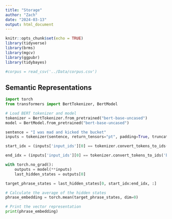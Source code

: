 ```yaml
---
title: "Storage"
author: "Zach"
date: "2024-03-13"
output: html_document
---
```


```r
knitr::opts_chunk$set(echo = TRUE)
library(tidyverse)
library(brms)
library(mgcv)
library(ggpubr)
library(tidybayes)

#corpus = read_csv('../Data/corpus.csv')
```

## Semantic Representations

```python
import torch
from transformers import BertTokenizer, BertModel

# Load BERT tokenizer and model
tokenizer = BertTokenizer.from_pretrained("bert-base-uncased")
model = BertModel.from_pretrained("bert-base-uncased")

sentence = "I was mad and kicked the bucket"
inputs = tokenizer(sentence, return_tensors="pt", padding=True, truncation=True)

start_idx = (inputs['input_ids'][0] == tokenizer.convert_tokens_to_ids('kicked')).nonzero(as_tuple=True)[0]

end_idx = (inputs['input_ids'][0] == tokenizer.convert_tokens_to_ids('bucket')).nonzero(as_tuple=True)[0] + 1

with torch.no_grad():
    outputs = model(**inputs)
    last_hidden_states = outputs[0]

target_phrase_states = last_hidden_states[0, start_idx:end_idx, :]

# Calculate the average of the hidden states
phrase_embedding = torch.mean(target_phrase_states, dim=0)

# Print the vector representation
print(phrase_embedding)

```
